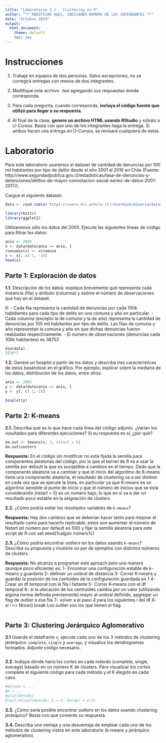 ```yaml
---
title: "Laboratorio 3.1 - Clustering en R"
author: "** MODIFICAR AQUí, INDICANDO NOMBRE DE LOS INTEGRANTES **"
date: "Octubre 2019"
output: 
  html_document: 
    theme: default
    toc: yes
---
```



# Instrucciones

1. Trabaje en equipos de dos personas. Salvo excepciones, no se corregirá entregas con menos de dos integrantes.

2. Modifique este archivo `.Rmd` agregando sus respuestas donde corresponda.

3. Para cada pregunta, cuando corresponda, **incluya el código fuente que utilizó para llegar a su respuesta**.

4. Al final de la clase, **genere un archivo HTML usando RStudio** y súbalo a U-Cursos.
   Basta con que uno de los integrantes haga la entrega. Si ambos hacen una entrega en U-Cursos, se revisará cualquiera de éstas.

# Laboratorio

Para este laboratorio usaremos el dataset de cantidad de denuncias por 100 mil habitantes por tipo de delito desde el año 2001 al 2016 en Chile (Fuente: http://www.seguridadpublica.gov.cl/estadisticas/tasa-de-denuncias-y-detenciones/delitos-de-mayor-connotacion-social-series-de-datos-2001-2017/). 

Cargue el siguiente dataset:

```r
data <- read.table('https://users.dcc.uchile.cl/~hsarmien/mineria/datasets/denuncias-2001-2016.txt')
```


```r
library(knitr)
library(ggplot2)
```

Utilizaremos sólo los datos del 2005. Ejecute las siguientes líneas de código para filtrar los datos:

```r
anio <- 2005
x <- data[data$anio == anio, ]
rownames(x) <- x$comuna
x <- x[, c(-1, -2)]
head(x)
```


## Parte 1: Exploración de datos

**1.1.** Descripción de los datos: explique brevemente qué representa cada instancia (fila) y atributo (columna) y estime el número de observaciones que hay en el dataset.

R: 
- Cada fila representa la cantidad de denuncias por cada 100k habidantes para cada tipo de delito en una comuna y año en particular.
- Cada columna (excepto la de comuna y la de año) representa la cantidad de denuncias por 100 mil habitantes por tipo de delito. Las filas de comuna y año representan la comuna y año en que dichas denuncias fueron realizadas respectivamente.
- El numero de observaciones (denuncias cada 100k habitantes) es 38752
```r
dim(data)
5536*7
```

**1.2.** Genere un boxplot a partir de los datos y describa tres características de estos basándose en el gráfico. Por ejemplo, explicar sobre la mediana de los datos, distribución de los datos, entre otros.

```r

anio <- 2005
y <- data[data$anio == anio, ]
y <- y[, c(-1,-2)]

boxplot(y)
```


## Parte 2: K-means

**2.1.** Describa qué es lo que hace cada línea del código adjunto. ¿Varían los resultados para diferentes ejecuciones? Si su respuesta es sí, ¿por qué?

```r
km.out <- kmeans(x, 3, nstart = 5)
km.out$centers
```

**Respuesta:**
En el código sin modificar no está fijada la semilla para componentes aleatorias del código, por lo que el kernel de R va a usar la semilla por default la que es suceptible a cambios en el tiempo. Dado que la componente aleatoria va a cambiar y que el inicio del algoritmo de K-means tiene una componente aleatoria, el resultado de clustering va a ser distinto en cada vez que se ejecute la linea, en particular ya que K-means es un algoritmo sensible al punto de inicio y que el número de inicios que se está considerando (nstart = 5) es un número bajo, lo que en sí va a dar un resultado poco estable en la asignación de clusters.


**2.2.** ¿Cómo podría evitar los resultados variables de `K-means`?

**Respuesta:**
Hay dos cambios que se deberían hacer tanto para mejorar el resultado como para hacerlo replicable, estos son aumentar el número de Nstart (el número por default es 100) y fijar la semilla aleatoria para este script de R con set.seed(%algún número%)

**2.3.** ¿Cómo podría encontrar *outliers* en los datos usando `K-means`? Describa su propuesta y muestre un par de ejemplos con distintos números de clusters.


**Respuesta:**
No alcanzo a programar este aproach pero una manera (aunque poco eficiente) es: 
1- Encontrar una configuración estable de k-means y guardarla
2- definier un umbral de distancia
3- Correr K-means y guardar la posición de los centoides de la configuración guardada en 1
4- Crear un df temporal con la fila i faltante
5- Correr K-means con el df temporal
6- si la ubicación de los centroides cambia por un valor (utilizando algúna norma definida previamente) mayor al umbral definido, apgregar un flag de outlier a esa fila
7- volver a el paso 4 para los siguientes i del df
8- si i == Nrow() break
Los outlier son los que tienen el flag
```r

```

## Parte 3: Clustering Jerárquico Aglomerativo

**3.1** Usando el dataframe `x`, ejecute cada uno de los 3 métodos de clustering jerárquico: `complete`, `single` y `average`, y visualice los dendrogramas formados. Adjunte código necesario.
```r
```

**3.2.** Indique dónde haría los cortes en cada método (complete, single, average) basado en un número K de clusters. Para visualizar los cortes complete el siguiente código para cada método y el K elegido en cada caso.
```r
#metodo = ...
#K = ...
#plot(metodo)
#rect.hclust(metodo, k = K, border = 2:5)
```

**3.3.** ¿Cómo sería posible encontrar *outliers* en los datos usando clustering jerárquico? Basta con que comente su respuesta.


**3.4.** Describa una ventaja y una desventaja de emplear cada uno de los métodos de clustering vistos en este laboratorio (k-means y jerárquico aglomerativo).

